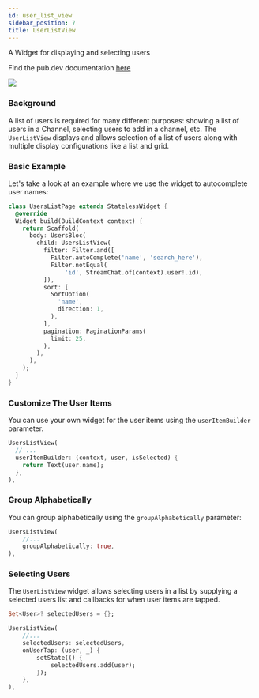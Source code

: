 ```yaml
---
id: user_list_view
sidebar_position: 7
title: UserListView
---
```


A Widget for displaying and selecting users

Find the pub.dev documentation [here](https://pub.dev/documentation/stream_chat_flutter/latest/stream_chat_flutter/UserListView-class.html)

![](../assets/user_list_view.png)

### Background

A list of users is required for many different purposes: showing a list of users in a Channel,
selecting users to add in a channel, etc. The `UserListView` displays and allows selection of a list
of users along with multiple display configurations like a list and grid.

### Basic Example

Let's take a look at an example where we use the widget to autocomplete user names:

```dart
class UsersListPage extends StatelessWidget {
  @override
  Widget build(BuildContext context) {
    return Scaffold(
      body: UsersBloc(
        child: UsersListView(
          filter: Filter.and([
            Filter.autoComplete('name', 'search_here'),
            Filter.notEqual(
                'id', StreamChat.of(context).user!.id),
          ]),
          sort: [
            SortOption(
              'name',
              direction: 1,
            ),
          ],
          pagination: PaginationParams(
            limit: 25,
          ),
        ),
      ),
    );
  }
}
```

### Customize The User Items

You can use your own widget for the user items using the `userItemBuilder` parameter.

```dart
UsersListView(
  // ...
  userItemBuilder: (context, user, isSelected) {
    return Text(user.name);
  },
),
```

### Group Alphabetically

You can group alphabetically using the `groupAlphabetically` parameter:

```dart
UsersListView(
    //...
    groupAlphabetically: true,
),
```

### Selecting Users

The `UserListView` widget allows selecting users in a list by supplying a selected users list and callbacks
for when user items are tapped.

```dart
Set<User>? selectedUsers = {};

UsersListView(
    //...
    selectedUsers: selectedUsers,
    onUserTap: (user, _) {
        setState(() {
            selectedUsers.add(user);
        });
    },
),
```
